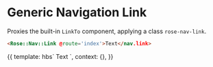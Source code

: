 
<Meta title="Rose|Nav|Link" component="Nav/Tabs" />

# Generic Navigation Link

Proxies the built-in `LinkTo` component, applying a class `rose-nav-link`.

```html
<Rose::Nav::Link @route='index'>Text</nav.link>
```

<Preview>
  <Story name="Basic Tabs">{{
    template: hbs`
      <Rose::Nav::Link @route='index'>Text</nav.link>
    `,
    context: {},
  }}</Story>
</Preview>
